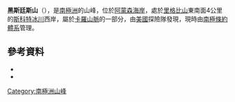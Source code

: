 {{coord|85|34|S|154|10|W|source:GNIS|display=title}}

'''黑斯廷斯山'''（{{lang-en|Mount Hastings}}），是[[南極洲|南極洲]]的山峰，位於[[阿蒙森海岸|阿蒙森海岸]]，處於[[里格比山|里格比山]]東南面4公里的[[斯科特冰川|斯科特冰川]]西岸，屬於[[卡羅山脈|卡羅山脈]]的一部分，由[[美國|美國]]探險隊發現，現時由[[南極條約體系|南極條約體系]]管理。

==參考資料==
*{{cite gnis | type = antarid | id = 6468| name = Hastings, Mount | accessdate = 2012-05-30}}
*{{usgs-gazetteer|id=6468|name=Hastings, Mount}}

{{Antarctica-geo-stub}}
[[Category:南極洲山峰|Category:南極洲山峰]]